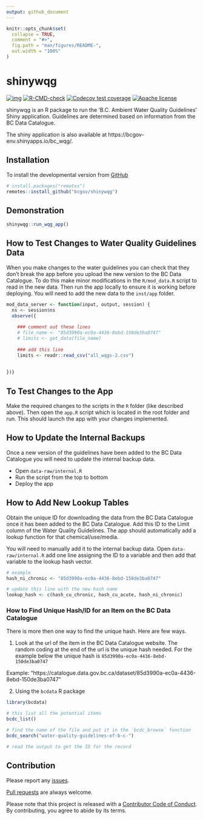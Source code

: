 ```yaml
---
output: github_document
---
```


<!-- README.md is generated from README.Rmd. Please edit that file -->

```r
knitr::opts_chunk$set(
  collapse = TRUE,
  comment = "#>",
  fig.path = "man/figures/README-",
  out.width = "100%"
)
```

# shinywqg

<!-- badges: start -->
[![img](https://img.shields.io/badge/Lifecycle-Maturing-007EC6)](https://github.com/bcgov/repomountie/blob/master/doc/lifecycle-badges.md)
[![R-CMD-check](https://github.com/poissonconsulting/dbflobr/workflows/R-CMD-check/badge.svg)](https://github.com/poissonconsulting/dbflobr/actions)
[![Codecov test coverage](https://codecov.io/gh/poissonconsulting/dbflobr/branch/master/graph/badge.svg)](https://codecov.io/gh/poissonconsulting/dbflobr?branch=master)
[![Apache license](https://img.shields.io/badge/License-Apache%202.0-blue.svg)](https://opensource.org/licenses/Apache-2.0)
<!-- badges: end -->

shinywqg is an R package to run the 'B.C. Ambient Water Quality Guidelines' Shiny application. 
Guidelines are determined based on information from the BC Data Catalogue.

The shiny application is also available at https://bcgov-env.shinyapps.io/bc_wqg/.

## Installation

To install the developmental version from [GitHub](https://github.com/bcgov/shinywqg)
```r
# install.packages("remotes")
remotes::install_github("bcgov/shinywqg")
```

## Demonstration
```r
shinywqg::run_wqg_app()
```

## How to Test Changes to Water Quality Guidelines Data 

When you make changes to the water guidelines you can check that they don't break the app before you upload the new version to the BC Data Catalogue. To do this make minor modifications in the `R/mod_data.R` script to read in the new data. Then run the app locally to ensure it is working before deploying. You will need to add the new data to the `inst/app` folder. 

```r
mod_data_server <- function(input, output, session) {
  ns <- session$ns
  observe({
    
    ### comment out these lines
    # file_name <- "85d3990a-ec0a-4436-8ebd-150de3ba0747"
    # limits <- get_data(file_name)
    
    ### add this line
    limits <- readr::read_csv("all_wqgs-2.csv")
    
    
})}
```

## To Test Changes to the App 

Make the required changes to the scripts in the `R` folder (like described above). Then open the `app.R` script which is located in the root folder and run. This should launch the app with your changes implemented. 

## How to Update the Internal Backups 

Once a new version of the guidelines have been added to the BC Data Catalogue you will need to update the internal backup data. 

- Open `data-raw/internal.R` 
- Run the script from the top to bottom 
- Deploy the app

## How to Add New Lookup Tables 

Obtain the unique ID for downloading the data from the BC Data Catalogue once it has been added to the BC Data Catalogue. Add this ID to the Limit column of the Water Quality Guidelines. The app should automatically add a lookup function for that chemical/use/media. 

You will need to manually add it to the internal backup data. Open `data-raw/internal.R` add one line assigning the ID to a variable and then add that variable to the lookup hash vector.

```r
# example
hash_ni_chronic <- "85d3990a-ec0a-4436-8ebd-150de3ba0747"

# update this line with the new hash name 
lookup_hash <- c(hash_cu_chronic, hash_cu_acute, hash_ni_chronic)

```

### How to Find Unique Hash/ID for an Item on the BC Data Catalogue

There is more then one way to find the unique hash. Here are few ways. 

1. Look at the url of the item in the BC Data Catalogue website. The random coding at the end of the url is the unique hash needed. For the example below the unique hash is `85d3990a-ec0a-4436-8ebd-150de3ba0747`

Example: 
"https://catalogue.data.gov.bc.ca/dataset/85d3990a-ec0a-4436-8ebd-150de3ba0747"

2. Using the `bcdata` R package 

```r
library(bcdata)

# this list all the potential items
bcdc_list()

# find the name of the file and put it in the `bcdc_browse` function 
bcdc_search("water-quality-guidelines-of-b-c-")

# read the output to get the ID for the record
```



## Contribution

Please report any [issues](https://github.com/bcgov/shinywqg/issues).

[Pull requests](https://github.com/bcgov/shinywqg/pulls) are always welcome.

Please note that this project is released with a [Contributor Code of Conduct](https://github.com/bcgov/shinywqg/blob/master/CODE_OF_CONDUCT.md).
By contributing, you agree to abide by its terms.
